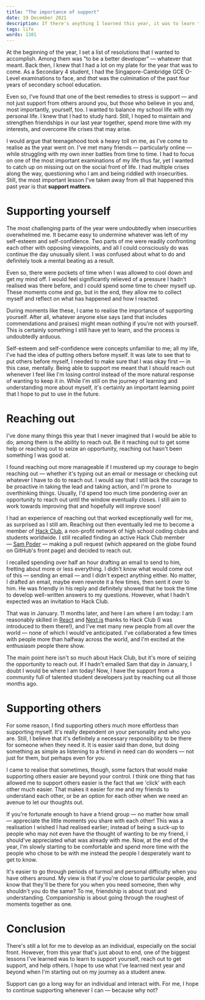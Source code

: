 ```yaml
---
title: "The importance of support"
date: 19 December 2021
description: If there's anything I learned this year, it was to learn to support — support yourself, learning to reach out, and supporting others.
tags: life
words: 1381
---
```


At the beginning of the year, I set a list of resolutions that I wanted to accomplish. Among them was "to be a better developer" — whatever that meant. Back then, I knew that I had a lot on my plate for the year that was to come. As a Secondary 4 student, I had the Singapore-Cambridge GCE O-Level examinations to face, and _that_ was the culmination of the past four years of secondary school education.

Even so, I've found that one of the best remedies to stress is support — and not just support from others around you, but those who believe in you and, most importantly, yourself, too. I wanted to balance my school life with my personal life. I knew that I had to study hard. Still, I hoped to maintain and strengthen friendships in our last year together, spend more time with my interests, and overcome life crises that may arise.

I would argue that teenagehood took a heavy toll on me, as I've come to realise as the year went on. I've met many friends — particularly online — while struggling with my own inner battles from time to time. I had to focus on one of the most important examinations of my life thus far, yet I wanted to catch up on missing out on the social front of life. I had multiple crises along the way, questioning who I am and being riddled with insecurities. Still, the most important lesson I've taken away from all that happened this past year is that **support matters**.

# Supporting yourself

The most challenging parts of the year were undoubtedly when insecurities overwhelmed me. It became easy to undermine whatever was left of my self-esteem and self-confidence. Two parts of me were readily confronting each other with opposing viewpoints, and all I could consciously do was continue the day unusually silent. I was confused about what to do and definitely took a mental beating as a result.

Even so, there were pockets of time when I was allowed to cool down and get my mind off. I would feel significantly relieved of a pressure I hadn't realised was there before, and I could spend some time to cheer myself up. These moments come and go, but in the end, they allow me to collect myself and reflect on what has happened and how I reacted.

During moments like these, I came to realise the importance of supporting yourself. After all, whatever anyone else says (and that includes commendations and praises) might mean nothing if you're not with yourself. This is certainly something I still have yet to learn, and the process is undoubtedly arduous.

Self-esteem and self-confidence were concepts unfamiliar to me; all my life, I've had the idea of putting others before myself. It was late to see that to put others before myself, I needed to make sure that I was okay first — in this case, mentally. Being able to support me meant that I should reach out whenever I feel like I'm losing control instead of the more natural response of wanting to keep it in. While I'm still on the journey of learning and understanding more about myself, it's certainly an important learning point that I hope to put to use in the future.

# Reaching out

I've done many things this year that I never imagined that I would be able to do; among them is the ability to reach out. Be it reaching out to get some help or reaching out to seize an opportunity, reaching out hasn't been something I was good at.

I found reaching out more manageable if I mustered up my courage to begin reaching out — whether it's typing out an email or message or checking out whatever I have to do to reach out. I would say that I still lack the courage to be proactive in taking the lead and taking action, and I'm prone to overthinking things. Usually, I'd spend too much time pondering over an opportunity to reach out until the window eventually closes. I still aim to work towards improving that and hopefully will improve soon!

I had an experience of reaching out that worked exceptionally well for me, as surprised as I still am. Reaching out then eventually led me to become a member of [Hack Club](https://hackclub.com), a non-profit network of high school coding clubs and students worldwide. I still recalled finding an active Hack Club member — [Sam Poder](https://sampoder.com) — making a pull request (which appeared on the globe found on GitHub's front page) and decided to reach out.

I recalled spending over half an hour drafting an email to send to him, fretting about more or less everything. I didn't know what would come out of this — sending an email — and I didn't expect anything either. No matter, I drafted an email, maybe even rewrote it a few times, then sent it over to him. He was friendly in his reply and definitely showed that he took the time to develop well-written answers to my questions. However, what I hadn't expected was an invitation to Hack Club.

That was in January. 11 months later, and here I am where I am today: I am reasonably skilled in [React](https://reactjs.org) and [Next.js](https://nextjs.org) thanks to Hack Club (I was introduced to them there!), and I've met many new people from all over the world — none of which I would've anticipated. I've collaborated a few times with people more than halfway across the world, and I'm excited at the enthusiasm people there show.

The main point here isn't so much about Hack Club, but it's more of seizing the opportunity to reach out. If I hadn't emailed Sam that day in January, I doubt I would be where I am today! Now, I have the support from a community full of talented student developers just by reaching out all those months ago.

# Supporting others

For some reason, I find supporting others much more effortless than supporting myself. It's really dependent on your personality and who you are. Still, I believe that it's definitely a necessary responsibility to be there for someone when they need it. It is easier said than done, but doing something as simple as listening to a friend in need can do wonders — not just for them, but perhaps even for you.

I came to realise that sometimes, though, some factors that would make supporting others easier are beyond your control. I think one thing that has allowed me to support others easier is the fact that we 'click' with each other much easier. That makes it easier for me and my friends to understand each other, or be an option for each other when we need an avenue to let our thoughts out.

If you're fortunate enough to have a friend group — no matter how small — appreciate the little moments you share with each other! This was a realisation I wished I had realised earlier; instead of being a suck-up to people who may not even have the thought of wanting to be my friend, I should've appreciated what was already with me. Now, at the end of the year, I'm slowly starting to be comfortable and spend more time with the people who chose to be with me instead the people I desperately want to get to know.

It's easier to go through periods of turmoil and personal difficulty when you have others around. My view is that if you're close to particular people, and know that they'll be there for you when you need someone, then why shouldn't you do the same? To me, friendship is about trust and understanding. Companionship is about going through the roughest of moments together as one.

# Conclusion

There's still a lot for me to develop as an individual, especially on the social front. However, from this year that's just about to end, one of the biggest lessons I've learned was to learn to support yourself, reach out to get support, and help others. I hope to use what I've learned next year and beyond when I'm starting out on my journey as a student anew.

Support can go a long way for an individual and interact with. For me, I hope to continue supporting whenever I can — because why not?
